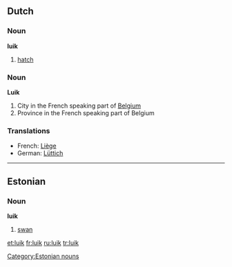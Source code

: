 ==Dutch==
===Noun===
'''luik''' {{n}}
# [[hatch]]
===Noun===
'''Luik'''
# City in the French speaking part of [[Belgium]]
# Province in the French speaking part of Belgium
===Translations===
*French: [[Liège]]
*German: [[Lüttich]]

----

==Estonian==
===Noun===
'''luik'''

# [[swan]]

[[Category:Estonian nouns]]

[[et:luik]]
[[fr:luik]]
[[ru:luik]]
[[tr:luik]]